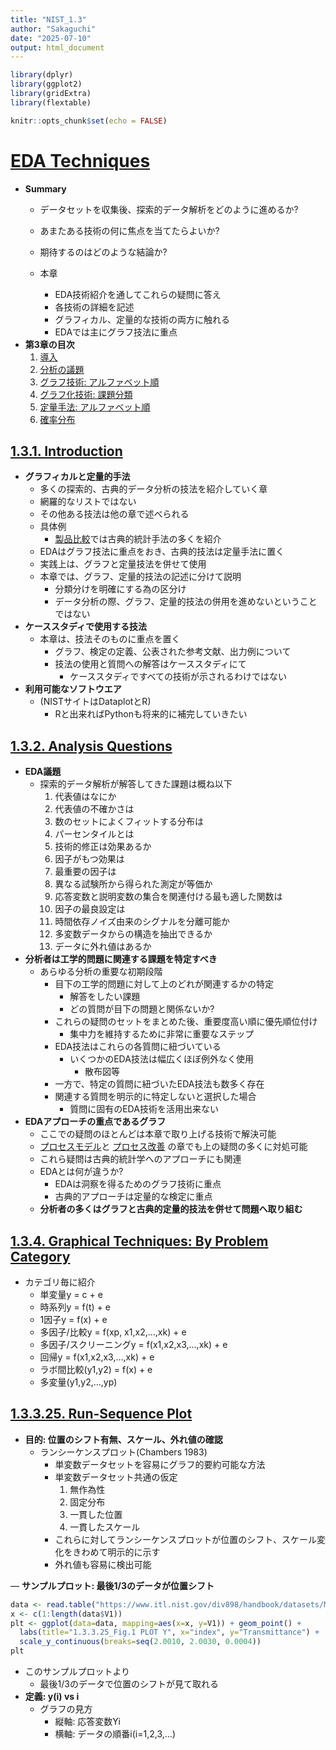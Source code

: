 ```yaml
---
title: "NIST_1.3"
author: "Sakaguchi"
date: "2025-07-10"
output: html_document
---
```


```r
library(dplyr)
library(ggplot2)
library(gridExtra)
library(flextable)

knitr::opts_chunk$set(echo = FALSE)

```

# [EDA Techniques](https://www.itl.nist.gov/div898/handbook/eda/section3/eda3.htm)

- **Summary**
  - データセットを収集後、探索的データ解析をどのように進めるか?
  - あまたある技術の何に焦点を当てたらよいか?
  - 期待するのはどのような結論か?
  
  - 本章
    - EDA技術紹介を通してこれらの疑問に答え
    - 各技術の詳細を記述
    - グラフィカル、定量的な技術の両方に触れる
    - EDAでは主にグラフ技法に重点

- **第3章の目次**
   1. [導入](https://www.itl.nist.gov/div898/handbook/eda/section3/eda31.htm)
   2. [分析の議題](https://www.itl.nist.gov/div898/handbook/eda/section3/eda32.htm)
   3. [グラフ技術: アルファベット順](https://www.itl.nist.gov/div898/handbook/eda/section3/eda33.htm)
   4. [グラフ化技術: 課題分類](https://www.itl.nist.gov/div898/handbook/eda/section3/eda34.htm)
   5. [定量手法: アルファベット順](https://www.itl.nist.gov/div898/handbook/eda/section3/eda35.htm)
   6. [確率分布](https://www.itl.nist.gov/div898/handbook/eda/section3/eda36.htm)


## [1.3.1. Introduction](https://www.itl.nist.gov/div898/handbook/eda/section3/eda31.htm)

- **グラフィカルと定量的手法**
  - 多くの探索的、古典的データ分析の技法を紹介していく章
  - 網羅的なリストではない
  - その他ある技法は他の章で述べられる
  - 具体例
    - [製品比較](https://www.itl.nist.gov/div898/handbook/prc/prc.htm)では古典的統計手法の多くを紹介
  
  - EDAはグラフ技法に重点をおき、古典的技法は定量手法に置く
  - 実践上は、グラフと定量技法を併せて使用
  - 本章では、グラフ、定量的技法の記述に分けて説明
    - 分類分けを明確にする為の区分け
    - データ分析の際、グラフ、定量的技法の併用を進めないということではない

- **ケーススタディで使用する技法**
  - 本章は、技法そのものに重点を置く
    - グラフ、検定の定義、公表された参考文献、出力例について
    - 技法の使用と質問への解答はケーススタディにて
      - ケーススタディですべての技術が示されるわけではない

- **利用可能なソフトウエア**
  - (NISTサイトはDataplotとR)
    - Rと出来ればPythonも将来的に補完していきたい


## [1.3.2. Analysis Questions](https://www.itl.nist.gov/div898/handbook/eda/section3/eda32.htm)

- **EDA議題**
  - 探索的データ解析が解答してきた課題は概ね以下
     1. 代表値はなにか
     2. 代表値の不確かさは
     3. 数のセットによくフィットする分布は
     4. パーセンタイルとは
     5. 技術的修正は効果あるか
     6. 因子がもつ効果は
     7. 最重要の因子は
     8. 異なる試験所から得られた測定が等価か
     9. 応答変数と説明変数の集合を関連付ける最も適した関数は
     10. 因子の最良設定は
     11. 時間依存ノイズ由来のシグナルを分離可能か
     12. 多変数データからの構造を抽出できるか
     13. データに外れ値はあるか

- **分析者は工学的問題に関連する課題を特定すべき**
  - あらゆる分析の重要な初期段階
    - 目下の工学的問題に対して上のどれが関連するかの特定
      - 解答をしたい課題
      - どの質問が目下の問題と関係ないか?
    - これらの疑問のセットをまとめた後、重要度高い順に優先順位付け
      - 集中力を維持するために非常に重要なステップ
    - EDA技法はこれらの各質問に紐づいている
      - いくつかのEDA技法は幅広くほぼ例外なく使用
        - 散布図等
    - 一方で、特定の質問に紐づいたEDA技法も数多く存在
    - 関連する質問を明示的に特定しないと選択した場合
      - 質問に固有のEDA技術を活用出来ない

- **EDAアプローチの重点であるグラフ**
  - ここでの疑問のほとんどは本章で取り上げる技術で解決可能
  - [プロセスモデル](https://www.itl.nist.gov/div898/handbook/pmd/pmd.htm)と
  [プロセス改善](https://www.itl.nist.gov/div898/handbook/pri/pri.htm)
  の章でも上の疑問の多くに対処可能
  - これら疑問は古典的統計学へのアプローチにも関連
  - EDAとは何が違うか?
    - EDAは洞察を得るためのグラフ技術に重点
    - 古典的アプローチは定量的な検定に重点
  - **分析者の多くはグラフと古典的定量的技法を併せて問題へ取り組む**


## [1.3.4. Graphical Techniques: By Problem Category](https://www.itl.nist.gov/div898/handbook/eda/section3/eda34.htm)
- カテゴリ毎に紹介
  - 単変量y = c + e
  - 時系列y = f(t) + e
  - 1因子y = f(x) + e
  - 多因子/比較y = f(xp,  x1,x2,...,xk) + e
  - 多因子/スクリーニングy = f(x1,x2,x3,...,xk) + e
  - 回帰y = f(x1,x2,x3,...,xk) + e
  - ラボ間比較(y1,y2) = f(x) + e
  - 多変量(y1,y2,...,yp)


## [1.3.3.25. Run-Sequence Plot](https://www.itl.nist.gov/div898/handbook/eda/section3/runseqpl.htm)

- **目的: 位置のシフト有無、スケール、外れ値の確認**
  - ランシーケンスプロット(Chambers 1983)
    - 単変数データセットを容易にグラフ的要約可能な方法
    - 単変数データセット共通の仮定
       1. 無作為性
       2. 固定分布
       3. 一貫した位置
       4. 一貫したスケール
    - これらに対してランシーケンスプロットが位置のシフト、スケール変化をきわめて明示的に示す
    - 外れ値も容易に検出可能

― **サンプルプロット: 最後1/3のデータが位置シフト**

```r


data <- read.table("https://www.itl.nist.gov/div898/handbook/datasets/MAVRO.DAT", skip=25)
x <- c(1:length(data$V1))
plt <- ggplot(data=data, mapping=aes(x=x, y=V1)) + geom_point() + 
  labs(title="1.3.3.25_Fig.1 PLOT Y", x="index", y="Transmittance") +
  scale_y_continuous(breaks=seq(2.0010, 2.0030, 0.0004))
plt
```

  - このサンプルプロットより
    - 最後1/3のデータで位置のシフトが見て取れる

- **定義: y(i) vs i**
  - グラフの見方
    - 縦軸: 応答変数Yi
    - 横軸: データの順番i(i=1,2,3,...)


  
